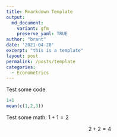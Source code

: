```yaml
---
title: Rmarkdown Template
output:
  md_document:
    variant: gfm
    preserve_yaml: TRUE
author: "brant"
date: '2021-04-20'
excerpt: "this is a template"
layout: post
permalink: /posts/template
categories:
  - Econometrics
---
```



<script src="https://cdn.mathjax.org/mathjax/latest/MathJax.js?config=TeX-AMS-MML_HTMLorMML" type="text/javascript"></script>


Test some code

```r
1+1
mean(c(1,2,3))
```

Test some math: $1+1=2$

$$
2+2=4
$$

\begin{align*}
	\hat{\beta} = (X'X)^{-1}X'Y
\end{align*}
